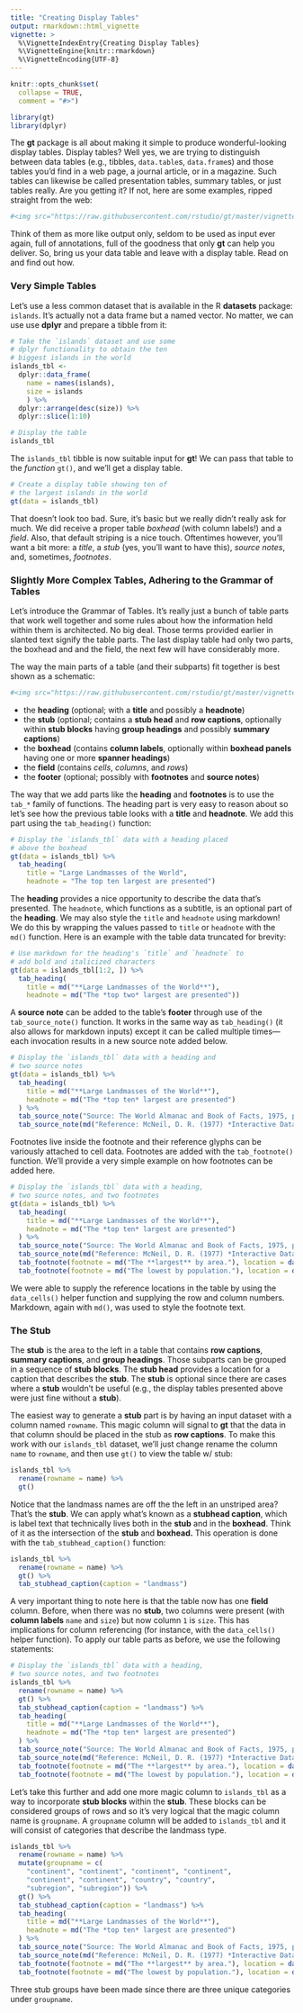 ```yaml
---
title: "Creating Display Tables"
output: rmarkdown::html_vignette
vignette: >
  %\VignetteIndexEntry{Creating Display Tables}
  %\VignetteEngine{knitr::rmarkdown}
  %\VignetteEncoding{UTF-8}
---
```


```r
knitr::opts_chunk$set(
  collapse = TRUE,
  comment = "#>")

library(gt)
library(dplyr)
```

The **gt** package is all about making it simple to produce wonderful-looking display tables. Display tables? Well yes, we are trying to distinguish between data tables (e.g., tibbles, `data.table`s, `data.frame`s) and those tables you'd find in a web page, a journal article, or in a magazine. Such tables can likewise be called presentation tables, summary tables, or just tables really. Are you getting it? If not, here are some examples, ripped straight from the web:

```r
#<img src="https://raw.githubusercontent.com/rstudio/gt/master/vignettes/images/tables_from_the_web.png" width=100%>
```

Think of them as more like output only, seldom to be used as input ever again, full of annotations, full of the goodness that only **gt** can help you deliver. So, bring us your data table and leave with a display table. Read on and find out how.

### Very Simple Tables

Let's use a less common dataset that is available in the R **datasets** package: `islands`. It's actually not a data frame but a named vector. No matter, we can use use **dplyr** and prepare a tibble from it:

```r
# Take the `islands` dataset and use some
# dplyr functionality to obtain the ten
# biggest islands in the world
islands_tbl <- 
  dplyr::data_frame(
    name = names(islands),
    size = islands
    ) %>%
  dplyr::arrange(desc(size)) %>%
  dplyr::slice(1:10)

# Display the table
islands_tbl
```

The `islands_tbl` tibble is now suitable input for **gt**! We can pass that table to the *function* `gt()`, and we'll get a display table.

```r
# Create a display table showing ten of
# the largest islands in the world
gt(data = islands_tbl)
```

That doesn't look too bad. Sure, it's basic but we really didn't really ask for much. We did receive a proper table *boxhead* (with column labels!) and a *field*. Also, that default striping is a nice touch. Oftentimes however, you'll want a bit more: a *title*, a *stub* (yes, you'll want to have this), *source notes*, and, sometimes, *footnotes*.

### Slightly More Complex Tables, Adhering to the Grammar of Tables

Let's introduce the Grammar of Tables. It's really just a bunch of table parts that work well together and some rules about how the information held within them is architected. No big deal. Those terms provided earlier in slanted text signify the table parts. The last display table had only two parts, the boxhead and and the field, the next few will have considerably more.

The way the main parts of a table (and their subparts) fit together is best shown as a schematic:

```r
#<img src="https://raw.githubusercontent.com/rstudio/gt/master/vignettes/images/gt_main_parts_of_a_table.png" width=100%>
```
  
- the **heading** (optional; with a **title** and possibly a **headnote**)
- the **stub** (optional; contains a **stub head** and **row captions**, optionally within **stub blocks** having **group headings** and possibly **summary captions**)
- the **boxhead** (contains **column labels**, optionally within **boxhead panels** having one or more **spanner headings**)
- the **field** (contains *cells*, *columns*, and *rows*)
- the **footer** (optional; possibly with **footnotes** and **source notes**)

The way that we add parts like the **heading** and **footnotes** is to use the `tab_*` family of functions. The heading part is very easy to reason about so let's see how the previous table looks with a **title** and **headnote**. We add this part using the `tab_heading()` function:

```r
# Display the `islands_tbl` data with a heading placed
# above the boxhead
gt(data = islands_tbl) %>%
  tab_heading(
    title = "Large Landmasses of the World",
    headnote = "The top ten largest are presented")
```

The **heading** provides a nice opportunity to describe the data that's presented. The `headnote`, which functions as a subtitle, is an optional part of the **heading**. We may also style the `title` and `headnote` using markdown! We do this by wrapping the values passed to `title` or `headnote` with the `md()` function. Here is an example with the table data truncated for brevity:

```r
# Use markdown for the heading's `title` and `headnote` to
# add bold and italicized characters
gt(data = islands_tbl[1:2, ]) %>%
  tab_heading(
    title = md("**Large Landmasses of the World**"),
    headnote = md("The *top two* largest are presented"))
```

A **source note** can be added to the table's **footer** through use of the `tab_source_note()` function. It works in the same way as `tab_heading()` (it also allows for markdown inputs) except it can be called multiple times---each invocation results in a new source note added below.

```r
# Display the `islands_tbl` data with a heading and
# two source notes
gt(data = islands_tbl) %>%
  tab_heading(
    title = md("**Large Landmasses of the World**"),
    headnote = md("The *top ten* largest are presented")
  ) %>%
  tab_source_note("Source: The World Almanac and Book of Facts, 1975, page 406.") %>%
  tab_source_note(md("Reference: McNeil, D. R. (1977) *Interactive Data Analysis*. Wiley."))
```

Footnotes live inside the footnote and their reference glyphs can be variously attached to cell data. Footnotes are added with the `tab_footnote()` function. We'll provide a very simple example on how footnotes can be added here.

```r
# Display the `islands_tbl` data with a heading,
# two source notes, and two footnotes
gt(data = islands_tbl) %>%
  tab_heading(
    title = md("**Large Landmasses of the World**"),
    headnote = md("The *top ten* largest are presented")
  ) %>%
  tab_source_note("Source: The World Almanac and Book of Facts, 1975, page 406.") %>%
  tab_source_note(md("Reference: McNeil, D. R. (1977) *Interactive Data Analysis*. Wiley.")) %>%
  tab_footnote(footnote = md("The **largest** by area."), location = data_cells(1, 2)) %>%
  tab_footnote(footnote = md("The lowest by population."), location = data_cells(5, 2))
```

We were able to supply the reference locations in the table by using the `data_cells()` helper function and supplying the row and column numbers. Markdown, again with `md()`, was used to style the footnote text.

### The Stub

The **stub** is the area to the left in a table that contains **row captions**, **summary captions**, and **group headings**. Those subparts can be grouped in a sequence of **stub blocks**. The **stub head** provides a location for a caption that describes the **stub**. The **stub** is optional since there are cases where a **stub** wouldn't be useful (e.g., the display tables presented above were just fine without a **stub**).

The easiest way to generate a **stub** part is by having an input dataset with a column named `rowname`. This magic column will signal to **gt** that the data in that column should be placed in the stub as **row captions**. To make this work with our `islands_tbl` dataset, we'll just change rename the column `name` to `rowname`, and then use `gt()` to view the table w/ stub:

```r
islands_tbl %>%
  rename(rowname = name) %>%
  gt()
```

Notice that the landmass names are off the the left in an unstriped area? That's the **stub**. We can apply what's known as a **stubhead caption**, which is label text that technically lives both in the **stub** and in the **boxhead**. Think of it as the intersection of the **stub** and **boxhead.** This operation is done with the `tab_stubhead_caption()` function:

```r
islands_tbl %>%
  rename(rowname = name) %>%
  gt() %>%
  tab_stubhead_caption(caption = "landmass")
```

A very important thing to note here is that the table now has one **field** column. Before, when there was no **stub**, two columns were present (with **column labels** `name` and `size`) but now column `1` is `size`. This has implications for column referencing (for instance, with the `data_cells()` helper function). To apply our table parts as before, we use the following statements:

```r
# Display the `islands_tbl` data with a heading,
# two source notes, and two footnotes
islands_tbl %>%
  rename(rowname = name) %>%
  gt() %>%
  tab_stubhead_caption(caption = "landmass") %>%
  tab_heading(
    title = md("**Large Landmasses of the World**"),
    headnote = md("The *top ten* largest are presented")
  ) %>%
  tab_source_note("Source: The World Almanac and Book of Facts, 1975, page 406.") %>%
  tab_source_note(md("Reference: McNeil, D. R. (1977) *Interactive Data Analysis*. Wiley.")) %>%
  tab_footnote(footnote = md("The **largest** by area."), location = data_cells(1, 1)) %>%
  tab_footnote(footnote = md("The lowest by population."), location = data_cells(5, 1))
```

Let's take this further and add one more magic column to `islands_tbl` as a way to incorporate **stub blocks** within the **stub**. These blocks can be considered groups of rows and so it's very logical that the magic column name is `groupname`. A `groupname` column will be added to `islands_tbl` and it will consist of categories that describe the landmass type.

```r
islands_tbl %>%
  rename(rowname = name) %>%
  mutate(groupname = c(
    "continent", "continent", "continent", "continent",
    "continent", "continent", "country", "country",
    "subregion", "subregion")) %>%
  gt() %>%
  tab_stubhead_caption(caption = "landmass") %>%
  tab_heading(
    title = md("**Large Landmasses of the World**"),
    headnote = md("The *top ten* largest are presented")
  ) %>%
  tab_source_note("Source: The World Almanac and Book of Facts, 1975, page 406.") %>%
  tab_source_note(md("Reference: McNeil, D. R. (1977) *Interactive Data Analysis*. Wiley.")) %>%
  tab_footnote(footnote = md("The **largest** by area."), location = data_cells(1, 1)) %>%
  tab_footnote(footnote = md("The lowest by population."), location = data_cells(5, 1))
```

Three stub groups have been made since there are three unique categories under `groupname`.
